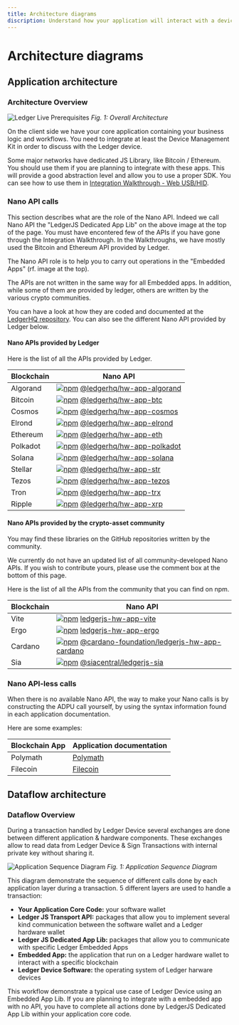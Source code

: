 ```yaml
---
title: Architecture diagrams
discription: Understand how your application will interact with a device app.
---
```


# Architecture diagrams

## Application architecture

### Architecture Overview  

![Ledger Live Prerequisites](/connectivity/application-architecture.png)
*Fig. 1: Overall Architecture*

On the client side we have your core application containing your business logic and workflows.
You need to integrate at least the Device Management Kit in order to discuss with the Ledger device.

Some major networks have dedicated JS Library, like Bitcoin / Ethereum. You should use them if you are planning to integrate with these apps. This will provide a good abstraction level and allow you to use a proper SDK.
You can see how to use them in [Integration Walkthrough - Web USB/HID](../guides/web-application/web-hid-usb/).


### Nano API calls

This section describes what are the role of the Nano API.
Indeed we call Nano API the "LedgerJS Dedicated App Lib" on the above image at the top of the page.
You must have encontered few of the APIs if you have gone through the Integration Walkthrough.
In the Walkthroughs, we have mostly used the Bitcoin and Ethereum API provided by Ledger.

The Nano API role is to help you to carry out operations in the "Embedded Apps" (rf. image at the top).

The APIs are not written in the same way for all Embedded apps. In addition, while some of them are provided by ledger, others are written by the various crypto communities.

You can have a look at how they are coded and documented at the [LedgerHQ repository](https://github.com/LedgerHQ/ledger-live/tree/develop/libs/ledgerjs).
You can also see the different Nano API provided by Ledger below.

#### Nano APIs provided by Ledger

Here is the list of all the APIs provided by Ledger.

| Blockchain | Nano API |
|-------------|--------------|
|Algorand | [![npm](https://img.shields.io/npm/v/@ledgerhq/hw-app-algorand.svg)](https://www.npmjs.com/package/@ledgerhq/hw-app-algorand) [@ledgerhq/hw-app-algorand](https://github.com/LedgerHQ/ledger-live/tree/develop/libs/ledgerjs/packages/hw-app-algorand)   |
|Bitcoin | [![npm](https://img.shields.io/npm/v/@ledgerhq/hw-app-btc.svg)](https://www.npmjs.com/package/@ledgerhq/hw-app-btc) [@ledgerhq/hw-app-btc](https://github.com/LedgerHQ/ledger-live/tree/develop/libs/ledgerjs/packages/hw-app-btc)   |
|Cosmos | [![npm](https://img.shields.io/npm/v/@ledgerhq/hw-app-cosmos.svg)](https://www.npmjs.com/package/@ledgerhq/hw-app-cosmos) [@ledgerhq/hw-app-cosmos](https://github.com/LedgerHQ/ledger-live/tree/develop/libs/ledgerjs/packages/hw-app-cosmos)   |
|Elrond | [![npm](https://img.shields.io/npm/v/@ledgerhq/hw-app-elrond.svg)](https://www.npmjs.com/package/@ledgerhq/hw-app-elrond) [@ledgerhq/hw-app-elrond](https://github.com/LedgerHQ/ledger-live/tree/develop/libs/ledger-live-common/src/families/elrond/hw-app-elrond)   |
|Ethereum | [![npm](https://img.shields.io/npm/v/@ledgerhq/hw-app-eth.svg)](https://www.npmjs.com/package/@ledgerhq/hw-app-eth) [@ledgerhq/hw-app-eth](https://github.com/LedgerHQ/ledger-live/tree/develop/libs/ledgerjs/packages/hw-app-eth)   |
|Polkadot | [![npm](https://img.shields.io/npm/v/@ledgerhq/hw-app-polkadot.svg)](https://www.npmjs.com/package/@ledgerhq/hw-app-polkadot) [@ledgerhq/hw-app-polkadot](https://github.com/LedgerHQ/ledger-live/tree/develop/libs/ledgerjs/packages/hw-app-polkadot)   |
|Solana | [![npm](https://img.shields.io/npm/v/@ledgerhq/hw-app-solana.svg)](https://www.npmjs.com/package/@ledgerhq/hw-app-solana) [@ledgerhq/hw-app-solana](https://github.com/LedgerHQ/ledger-live/tree/develop/libs/ledgerjs/packages/hw-app-solana)   |
|Stellar | [![npm](https://img.shields.io/npm/v/@ledgerhq/hw-app-str.svg)](https://www.npmjs.com/package/@ledgerhq/hw-app-str) [@ledgerhq/hw-app-str](https://github.com/LedgerHQ/ledger-live/tree/develop/libs/ledgerjs/packages/hw-app-str)   |
|Tezos | [![npm](https://img.shields.io/npm/v/@ledgerhq/hw-app-tezos.svg)](https://www.npmjs.com/package/@ledgerhq/hw-app-tezos) [@ledgerhq/hw-app-tezos](https://github.com/LedgerHQ/ledger-live/tree/develop/libs/ledgerjs/packages/hw-app-tezos)   |
|Tron | [![npm](https://img.shields.io/npm/v/@ledgerhq/hw-app-trx.svg)](https://www.npmjs.com/package/@ledgerhq/hw-app-trx) [@ledgerhq/hw-app-trx](https://github.com/LedgerHQ/ledger-live/tree/develop/libs/ledgerjs/packages/hw-app-trx)   |
|Ripple | [![npm](https://img.shields.io/npm/v/@ledgerhq/hw-app-xrp.svg)](https://www.npmjs.com/package/@ledgerhq/hw-app-xrp) [@ledgerhq/hw-app-xrp](https://github.com/LedgerHQ/ledger-live/tree/develop/libs/ledgerjs/packages/hw-app-xrp)   |


#### Nano APIs provided by the crypto-asset community

You may find these libraries on the GitHub repositories written by the community.

We currently do not have an updated list of all community-developed Nano APIs. If you wish to contribute yours, please use the comment box at the bottom of this page.

Here is the list of all the APIs from the community that you can find on npm.

| Blockchain | Nano API |
|-------------|--------------|
|Vite | [![npm](https://img.shields.io/npm/v/@vite/ledgerjs-hw-app-vite.svg)](https://www.npmjs.com/package/@vite/ledgerjs-hw-app-vite) [ledgerjs-hw-app-vite](https://github.com/vitelabs/ledgerjs-hw-app-vite)   |
|Ergo | [![npm](https://img.shields.io/npm/v/ledgerjs-hw-app-ergo.svg)](https://www.npmjs.com/package/ledgerjs-hw-app-ergo) [ledgerjs-hw-app-ergo](https://github.com/tesseract-one/ledger-app-ergo)   |
|Cardano | [![npm](https://img.shields.io/npm/v/@cardano-foundation/ledgerjs-hw-app-cardano.svg)](https://www.npmjs.com/package/@cardano-foundation/ledgerjs-hw-app-cardano) [@cardano-foundation/ledgerjs-hw-app-cardano](https://github.com/cardano-foundation/ledger-app-cardano)   |
|Sia | [![npm](https://img.shields.io/npm/v/@siacentral/ledgerjs-sia.svg)](https://www.npmjs.com/package/@siacentral/ledgerjs-sia) [@siacentral/ledgerjs-sia](https://github.com/siacentral/ledgerjs-sia)   |

### Nano API-less calls

When there is no available Nano API, the way to make your Nano calls is by constructing the ADPU call yourself, by using the syntax information found in each application documentation.

Here are some examples:

| Blockchain App | Application documentation |
|-------------|--------------| 
| Polymath | [Polymath](https://github.com/LedgerHQ/app-polymesh/blob/master/docs/APDUSPEC.md) | 
| Filecoin | [Filecoin](https://github.com/LedgerHQ/app-filecoin/blob/master/docs/APDUSPEC.md) | 


## Dataflow architecture


### Dataflow Overview

During a transaction handled by Ledger Device several exchanges are done between different application & hardware components.
These exchanges allow to read data from Ledger Device & Sign Transactions with internal private key without sharing it.

![Application Sequence Diagram](/connectivity/application-sequence.png)
*Fig. 1: Application Sequence Diagram*


This diagram demonstrate the sequence of different calls done by each application layer during a transaction.
5 different layers are used to handle a transaction:

- **Your Application Core Code:** your software wallet
- **Ledger JS Transport API:** packages that allow you to implement several kind communication between the software wallet and a Ledger hardware wallet
- **Ledger JS Dedicated App Lib:** packages that allow you to communicate with specific Ledger Embedded Apps
- **Embedded App:** the application that run on a Ledger hardware wallet to interact with a specific blockchain
- **Ledger Device Software:** the operating system of Ledger harware devices

This workflow demonstrate a typical use case of Ledger Device using an Embedded App Lib. If you are planning to integrate with a embedded app with no API, you have to complete all actions done by LedgerJS Dedicated App Lib within your application core code.
